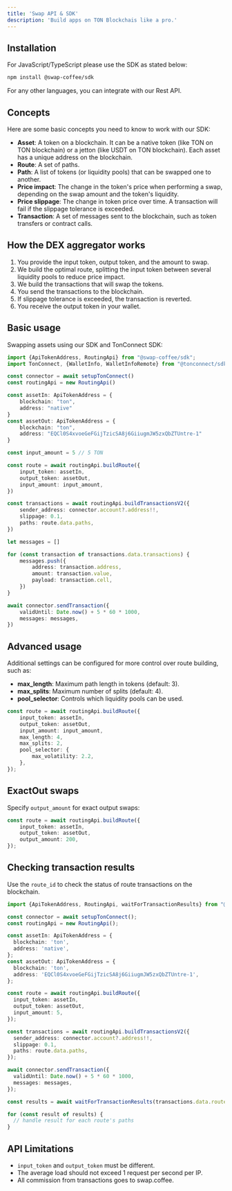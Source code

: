 ```yaml
---
title: 'Swap API & SDK'
description: 'Build apps on TON Blockchais like a pro.'
---
```


## Installation

For JavaScript/TypeScript please use the SDK as stated below:

```bash
npm install @swap-coffee/sdk
```

For any other languages, you can integrate with our Rest API.

## Concepts

Here are some basic concepts you need to know to work with our SDK:

- **Asset**: A token on a blockchain. It can be a native token (like TON on TON blockchain) or a jetton (like USDT on TON blockchain). Each asset has a unique address on the blockchain.
- **Route**: A set of paths.
- **Path**: A list of tokens (or liquidity pools) that can be swapped one to another.
- **Price impact**: The change in the token's price when performing a swap, depending on the swap amount and the token's liquidity.
- **Price slippage**: The change in token price over time. A transaction will fail if the slippage tolerance is exceeded.
- **Transaction**: A set of messages sent to the blockchain, such as token transfers or contract calls.

## How the DEX aggregator works

1. You provide the input token, output token, and the amount to swap.
2. We build the optimal route, splitting the input token between several liquidity pools to reduce price impact.
3. We build the transactions that will swap the tokens.
4. You send the transactions to the blockchain.
5. If slippage tolerance is exceeded, the transaction is reverted.
6. You receive the output token in your wallet.

## Basic usage

Swapping assets using our SDK and TonConnect SDK:

```typescript
import {ApiTokenAddress, RoutingApi} from "@swap-coffee/sdk";
import TonConnect, {WalletInfo, WalletInfoRemote} from "@tonconnect/sdk";

const connector = await setupTonConnect()
const routingApi = new RoutingApi()

const assetIn: ApiTokenAddress = {
    blockchain: "ton",
    address: "native"
}
const assetOut: ApiTokenAddress = {
    blockchain: "ton",
    address: "EQCl0S4xvoeGeFGijTzicSA8j6GiiugmJW5zxQbZTUntre-1"
}

const input_amount = 5 // 5 TON

const route = await routingApi.buildRoute({
    input_token: assetIn,
    output_token: assetOut,
    input_amount: input_amount,
})

const transactions = await routingApi.buildTransactionsV2({
    sender_address: connector.account?.address!!,
    slippage: 0.1,
    paths: route.data.paths,
})

let messages = []

for (const transaction of transactions.data.transactions) {
    messages.push({
        address: transaction.address,
        amount: transaction.value,
        payload: transaction.cell,
    })
}

await connector.sendTransaction({
    validUntil: Date.now() + 5 * 60 * 1000,
    messages: messages,
})
```

## Advanced usage

Additional settings can be configured for more control over route building, such as:

- **max_length**: Maximum path length in tokens (default: 3).
- **max_splits**: Maximum number of splits (default: 4).
- **pool_selector**: Controls which liquidity pools can be used.

```typescript
const route = await routingApi.buildRoute({
    input_token: assetIn,
    output_token: assetOut,
    input_amount: input_amount,
    max_length: 4,
    max_splits: 2,
    pool_selector: {
        max_volatility: 2.2,
    },
});
```

## ExactOut swaps

Specify `output_amount` for exact output swaps:

```typescript
const route = await routingApi.buildRoute({
    input_token: assetIn,
    output_token: assetOut,
    output_amount: 200,
});
```

## Checking transaction results

Use the `route_id` to check the status of route transactions on the blockchain.

```typescript
import {ApiTokenAddress, RoutingApi, waitForTransactionResults} from "@swap-coffee/sdk";

const connector = await setupTonConnect();
const routingApi = new RoutingApi();

const assetIn: ApiTokenAddress = {
  blockchain: 'ton',
  address: 'native',
};
const assetOut: ApiTokenAddress = {
  blockchain: 'ton',
  address: 'EQCl0S4xvoeGeFGijTzicSA8j6GiiugmJW5zxQbZTUntre-1',
};

const route = await routingApi.buildRoute({
  input_token: assetIn,
  output_token: assetOut,
  input_amount: 5,
});

const transactions = await routingApi.buildTransactionsV2({
  sender_address: connector.account?.address!!,
  slippage: 0.1,
  paths: route.data.paths,
});

await connector.sendTransaction({
  validUntil: Date.now() + 5 * 60 * 1000,
  messages: messages,
});

const results = await waitForTransactionResults(transactions.data.route_id, routingApi);

for (const result of results) {
  // handle result for each route's paths
}
```

## API Limitations

- `input_token` and `output_token` must be different.
- The average load should not exceed 1 request per second per IP.
- All commission from transactions goes to swap.coffee.
